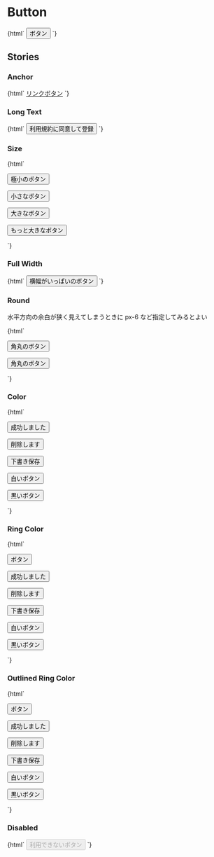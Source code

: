 
<Meta title="Buttons/Button" />

# Button

<Canvas>
  <Story name="Default">
    {html` <button type="button" class="jumpu-button">ボタン</button> `}
  </Story>
</Canvas>

## Stories

### Anchor

<Canvas>
  <Story name="Anchor">
    {html` <a href="#" class="jumpu-button">リンクボタン</a> `}
  </Story>
</Canvas>

### Long Text

<Canvas>
  <Story name="Long Text">
    {html`
      <button type="button" class="jumpu-button">利用規約に同意して登録</button>
    `}
  </Story>
</Canvas>

### Size

<Canvas>
  <Story name="Size">
    {html`
      <p class="mb-4">
        <button type="button" class="jumpu-button text-xs">極小のボタン</button>
      </p>
      <p class="mb-4">
        <button type="button" class="jumpu-button text-sm">小さなボタン</button>
      </p>
      <p class="mb-4">
        <button type="button" class="jumpu-button text-lg">大きなボタン</button>
      </p>
      <p>
        <button type="button" class="jumpu-button text-xl">
          もっと大きなボタン
        </button>
      </p>
    `}
  </Story>
</Canvas>

### Full Width

<Canvas>
  <Story name="Full Width">
    {html`
      <button type="button" class="jumpu-button w-full">
        横幅がいっぱいのボタン
      </button>
    `}
  </Story>
</Canvas>

### Round

水平方向の余白が狭く見えてしまうときに px-6 など指定してみるとよい

<Canvas>
  <Story name="Round">
    {html`
      <p class="mb-4">
        <button type="button" class="jumpu-button rounded-full">
          角丸のボタン
        </button>
      </p>
      <p>
        <button type="button" class="jumpu-button rounded-full px-6">
          角丸のボタン
        </button>
      </p>
    `}
  </Story>
</Canvas>

### Color

<Canvas>
  <Story name="Color">
    {html`
      <p class="mb-4">
        <button type="button" class="jumpu-button bg-success">
          成功しました
        </button>
      </p>
      <p class="mb-4">
        <button type="button" class="jumpu-button bg-danger">削除します</button>
      </p>
      <p class="mb-4">
        <button type="button" class="jumpu-button bg-warning text-black">
          下書き保存
        </button>
      </p>
      <p class="mb-4">
        <button type="button" class="jumpu-button bg-gray-100 text-black">
          白いボタン
        </button>
      </p>
      <p>
        <button type="button" class="jumpu-button bg-gray-700">
          黒いボタン
        </button>
      </p>
    `}
  </Story>
</Canvas>

### Ring Color

<Canvas>
  <Story name="Ring Color">
    {html`
      <p class="mb-4">
        <button type="button" class="jumpu-button ring-opacity-50 ring-4">
          ボタン
        </button>
      </p>
      <p class="mb-4">
        <button
          type="button"
          class="jumpu-button bg-success ring-success ring-opacity-50 ring-4"
        >
          成功しました
        </button>
      </p>
      <p class="mb-4">
        <button
          type="button"
          class="jumpu-button bg-danger ring-danger ring-opacity-50 ring-4"
        >
          削除します
        </button>
      </p>
      <p class="mb-4">
        <button
          type="button"
          class="jumpu-button bg-warning text-black ring-warning ring-opacity-50 ring-4"
        >
          下書き保存
        </button>
      </p>
      <p class="mb-4">
        <button
          type="button"
          class="jumpu-button bg-gray-100 text-black ring-gray-200 ring-opacity-60 ring-4"
        >
          白いボタン
        </button>
      </p>
      <p>
        <button
          type="button"
          class="jumpu-button bg-gray-700 ring-gray-700 ring-opacity-50 ring-4"
        >
          黒いボタン
        </button>
      </p>
    `}
  </Story>
</Canvas>

### Outlined Ring Color

<Canvas>
  <Story name="Outlined Ring Color">
    {html`
      <p class="mb-4">
        <button
          type="button"
          class="jumpu-button ring-opacity-50 ring-offset-1 ring-4"
        >
          ボタン
        </button>
      </p>
      <p class="mb-4">
        <button
          type="button"
          class="jumpu-button bg-success ring-success ring-opacity-50 ring-offset-1 ring-4"
        >
          成功しました
        </button>
      </p>
      <p class="mb-4">
        <button
          type="button"
          class="jumpu-button bg-danger ring-danger ring-opacity-50 ring-offset-1 ring-4"
        >
          削除します
        </button>
      </p>
      <p class="mb-4">
        <button
          type="button"
          class="jumpu-button bg-warning text-black ring-warning ring-opacity-50 ring-offset-1 ring-4"
        >
          下書き保存
        </button>
      </p>
      <p class="mb-4">
        <button
          type="button"
          class="jumpu-button bg-gray-100 text-black ring-gray-200 ring-opacity-60 ring-offset-1 ring-4"
        >
          白いボタン
        </button>
      </p>
      <p>
        <button
          type="button"
          class="jumpu-button bg-gray-700 ring-gray-700 ring-opacity-50 ring-offset-1 ring-4"
        >
          黒いボタン
        </button>
      </p>
    `}
  </Story>
</Canvas>

### Disabled

<Canvas>
  <Story name="Disabled">
    {html`
      <button type="button" disabled class="jumpu-button">
        利用できないボタン
      </button>
    `}
  </Story>
</Canvas>
